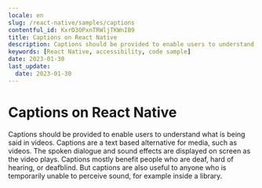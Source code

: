 ```yaml
---
locale: en
slug: /react-native/samples/captions
contentful_id: KxrD3OPxnTRWljTKWnIB9
title: Captions on React Native
description: Captions should be provided to enable users to understand what is being said in videos.
keywords: [React Native, accessibility, code sample]
date: 2023-01-30
last_update:
  date: 2023-01-30
---
```


# Captions on React Native

Captions should be provided to enable users to understand what is being said in videos. Captions are a text based alternative for media, such as videos. The spoken dialogue and sound effects are displayed on screen as the video plays. Captions mostly benefit people who are deaf, hard of hearing, or deafblind. But captions are also useful to anyone who is temporarily unable to perceive sound, for example inside a library.

<CodeSample id="media-captions" platform="react-native" locale="en"/>
